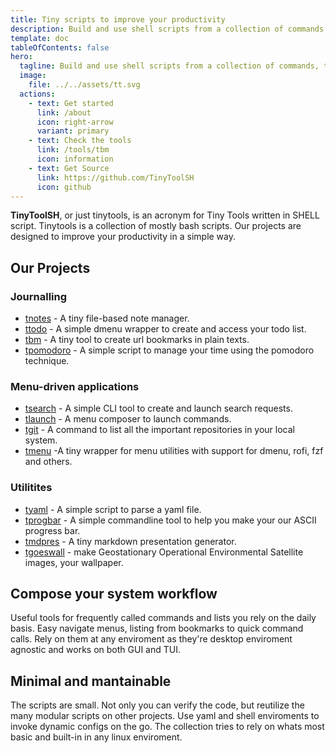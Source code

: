 ```yaml
---
title: Tiny scripts to improve your productivity
description: Build and use shell scripts from a collection of commands, to build menus, actions, and everything we could pack in tiny scripts.
template: doc
tableOfContents: false
hero:
  tagline: Build and use shell scripts from a collection of commands, to build menus, actions, and everything we could pack in tiny scripts
  image:
    file: ../../assets/tt.svg
  actions:
    - text: Get started
      link: /about
      icon: right-arrow
      variant: primary	  
    - text: Check the tools
      link: /tools/tbm
      icon: information
    - text: Get Source
      link: https://github.com/TinyToolSH
      icon: github
---
```



**TinyToolSH**, or just tinytools, is an acronym for Tiny Tools written in SHELL script.
Tinytools is a collection of mostly bash scripts. Our projects are designed to improve your productivity in a simple way.

## Our Projects

### Journalling
* [tnotes](/tools/tnotes) - A tiny file-based note manager.
* [ttodo](/tools/ttodo) - A simple dmenu wrapper to create and access your todo list.
* [tbm](/tools/tbm) - A tiny tool to create url bookmarks in plain texts.
* [tpomodoro](/tools/tpomodoro) - A simple script to manage your time using the pomodoro technique.

### Menu-driven applications
* [tsearch](/tools/tsearch) - A simple CLI tool to create and launch search requests.
* [tlaunch](/tools/tlaunch) - A menu composer to launch commands.
* [tgit](/tools/tgit) - A command to list all the important repositories in your local system.
* [tmenu](/tools/tlaunch) -A tiny wrapper for menu utilities with support for dmenu, rofi, fzf and others.

### Utilitites
* [tyaml](/tools/tyaml) - A simple script to parse a yaml file.
* [tprogbar](/tools/tprogbar) - A simple commandline tool to help you make your our ASCII progress bar.
* [tmdpres](/tools/tmdpres) - A tiny markdown presentation generator.
* [tgoeswall](/tools/tgoeswall) - make Geostationary Operational Environmental Satellite images, your wallpaper.


## Compose your system workflow
<CardGrid stagger>
	<Card title="Commands to shortcut to" icon="star">
		Useful tools for frequently called commands and lists you rely on the daily basis. 
	</Card>
	<Card title="Quick menus for the system" icon="bars">
		Easy navigate menus, listing from bookmarks to quick command calls.   
	</Card>
	<Card title="From any GUI to TUI" icon="laptop">
		Rely on them at any enviroment as they're desktop enviroment agnostic and works on both GUI and TUI.
	</Card>
</CardGrid>

## Minimal and mantainable
<CardGrid stagger>
	<Card title="Hackable and extensible" icon="puzzle">
		The scripts are small. Not only you can verify the code, but reutilize the many modular scripts on other projects. 
	</Card>
	<Card title="Easy and portable configs" icon="setting">
		Use yaml and shell enviroments to invoke dynamic configs on the go.
	</Card>
	<Card title="POSIX compliant and small in dependency" icon="open-book">
		The collection tries to rely on whats most basic and built-in in any linux enviroment.
	</Card>
</CardGrid>
